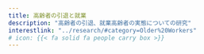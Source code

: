 ```yaml
---
title: 高齢者の引退と就業
description: "高齢者の引退、就業高齢者の実態についての研究"
interestlink: "../research/#category=Older%20Workers"
# icon: {{< fa solid fa people carry box >}}
---
```

